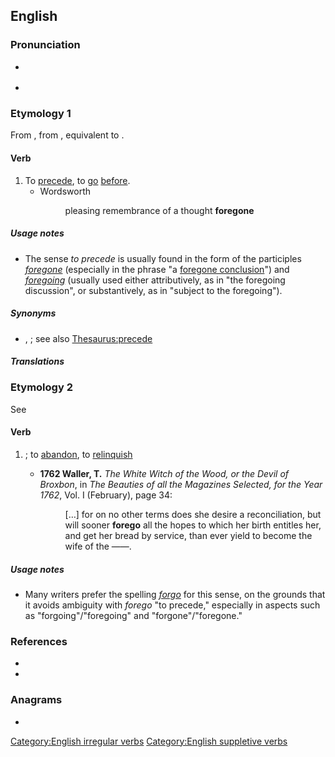 ==English==

===Pronunciation===
* {{a|UK}} {{IPA|/fɔːˈɡəʊ/|lang=en}}
* {{homophones|forgo|lang=en}}

===Etymology 1===
From {{inh|en|enm|forgan}}, from {{inh|en|ang|foregān}}, equivalent to {{prefix|en|fore|go}}.

====Verb====
{{en-verb|foregoes|foregoing|forewent|foregone}}

# To [[precede]], to [[go]] [[before]].
#* Wordsworth
#*: pleasing remembrance of a thought '''foregone'''

=====Usage notes=====
* The sense ''to precede'' is usually found in the form of the participles ''[[foregone]]'' (especially in the phrase "a [[foregone conclusion]]") and ''[[foregoing]]'' (usually used either attributively, as in "the foregoing discussion", or substantively, as in "subject to the foregoing").

=====Synonyms=====
* {{l|en|antecede}}, {{l|en|come before}}; see also [[Thesaurus:precede]]

=====Translations=====
{{trans-see|precede}}

===Etymology 2===
See {{m|en|forgo}}

====Verb====
{{en-verb|foregoes|foregoing|forewent|foregone}}

# {{alternative spelling of|forgo|nodot=1|lang=en}}; to [[abandon]], to [[relinquish]]
#* '''1762 Waller, T.''' ''The White Witch of the Wood, or the Devil of Broxbon'', in ''The Beauties of all the Magazines Selected, for the Year 1762'', Vol. I (February), page 34:
#*: [&hellip;] for on no other terms does she desire a reconciliation, but will sooner '''forego''' all the hopes to which her birth entitles her, and get her bread by service, than ever yield to become the wife of the ——.

=====Usage notes=====
* Many writers prefer the spelling ''[[forgo]]'' for this sense, on the grounds that it avoids ambiguity with ''forego'' "to precede," especially in aspects such as "forgoing"/"foregoing" and "forgone"/"foregone."

===References===
* {{R:Century 1911}}
* {{R:Webster 1913}}

===Anagrams===
* {{anagrams|en|a=efgoor|goofer}}

[[Category:English irregular verbs]]
[[Category:English suppletive verbs]]